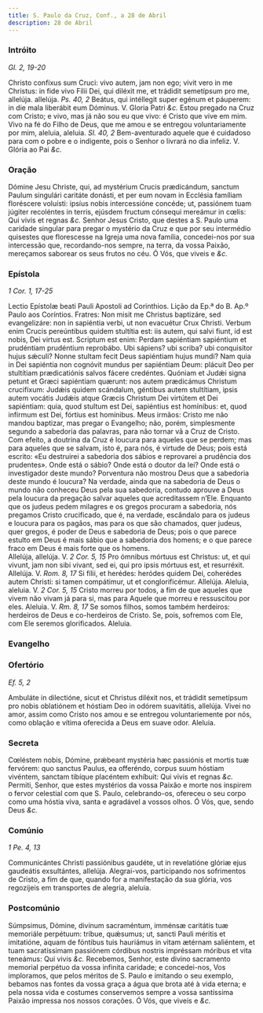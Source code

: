 ```yaml
---
title: S. Paulo da Cruz, Conf., a 28 de Abril
description: 28 de Abril
---
```


### Intróito

_Gl. 2, 19-20_

<div class="grid grid-cols-2 gap-5">
  <span class="text-justify">
    Christo confíxus sum Cruci: vivo autem, jam non ego; vivit vero in me
    Christus: in fide vivo Filii Dei, qui diléxit me, et trádidit semetípsum pro
    me, allelúja. allelúja. <em>Ps. 40, 2</em> Beátus, qui intéllegit super
    egénum et páuperem: in die mala liberábit eum Dóminus. V. Gloria Patri
    <em>&c.</em>
  </span>
  <span class="text-justify">
    Estou pregado na Cruz com Cristo; e vivo, mas já não sou eu que vivo: é
    Cristo que vive em mim. Vivo na fé do Filho de Deus, que me amou e se
    entregou voluntariamente por mim, aleluia, aleluia. <em>Sl. 40, 2</em>
    Bem-aventurado aquele que é cuidadoso para com o pobre e o indigente, pois o
    Senhor o livrará no dia infeliz. V. Glória ao Pai <em>&c.</em>
  </span>
</div>

### Oração

<div class="grid grid-cols-2 gap-5">
  <span class="text-justify">
    Dómine Jesu Christe, qui, ad mystérium Crucis prædicándum, sanctum Paulum
    singulári caritáte donásti, et per eum novam in Ecclésia famíliam floréscere
    voluísti: ipsíus nobis intercessióne concéde; ut, passiónem tuam júgiter
    recoléntes in terris, ejúsdem fructum cónsequi mereámur in cœlis: Qui vivis
    et regnas <em>&c.</em>
  </span>
  <span class="text-justify">
    Senhor Jesus Cristo, que destes a S. Paulo uma caridade singular para pregar
    o mystério da Cruz e que por seu intermédio quisestes que florescesse na
    Igreja uma nova família, concedei-nos por sua intercessão que,
    recordando-nos sempre, na terra, da vossa Paixão, mereçamos saborear os seus
    frutos no céu. Ó Vós, que viveis e <em>&c.</em>
  </span>
</div>

### Epístola

_1 Cor. 1, 17-25_

<div class="grid grid-cols-2 gap-5">
  <span class="text-justify">
    Lectio Epístolæ beati Pauli Apostoli ad Corinthios.
  </span>
  <span class="text-justify">
    Lição da Ep.ª do B. Ap.º Paulo aos Coríntios.
  </span>
  <span class="text-justify">
    Fratres: Non misit me Christus baptizáre, sed evangelizáre: non in sapiéntia
    verbi, ut non evacuétur Crux Christi. Verbum enim Crucis pereúntibus quidem
    stultítia est: iis autem, qui salvi fiunt, id est nobis, Dei virtus est.
    Scriptum est enim: Perdam sapiéntiam sapiéntium et prudéntiam prudéntium
    reprobábo. Ubi sápiens? ubi scriba? ubi conquisítor hujus sǽculi? Nonne
    stultam fecit Deus sapiéntiam hujus mundi? Nam quia in Dei sapiéntia non
    cognóvit mundus per sapiéntiam Deum: plácuit Deo per stultítiam
    prædicatiónis salvos fácere credéntes. Quóniam et Judǽi signa petunt et
    Græci sapiéntiam quærunt: nos autem prædicámus Christum crucifíxum: Judǽis
    quidem scándalum, géntibus autem stultítiam, ipsis autem vocátis Judǽis
    atque Græcis Christum Dei virtútem et Dei sapiéntiam: quia, quod stultum est
    Dei, sapiéntius est homínibus: et, quod infírmum est Dei, fórtius est
    homínibus.
  </span>
  <span class="text-justify">
    Meus irmãos: Cristo me não mandou baptizar, mas pregar o Evangelho; não,
    porém, simplesmente segundo a sabedoria das palavras, para não tornar vã a
    Cruz de Cristo. Com efeito, a doutrina da Cruz é loucura para aqueles que se
    perdem; mas para aqueles que se salvam, isto é, para nós, é virtude de Deus;
    pois está escrito: «Eu destruirei a sabedoria dos sábios e reprovarei a
    prudência dos prudentes». Onde está o sábio? Onde está o doutor da lei? Onde
    está o investigador deste mundo? Porventura não mostrou Deus que a sabedoria
    deste mundo é loucura? Na verdade, ainda que na sabedoria de Deus o mundo
    não conheceu Deus pela sua sabedoria, contudo aprouve a Deus pela loucura da
    pregação salvar aqueles que acreditassem n’Ele. Enquanto que os judeus pedem
    milagres e os gregos procuram a sabedoria, nós pregamos Cristo crucificado,
    que é, na verdade, escândalo para os judeus e loucura para os pagãos, mas
    para os que são chamados, quer judeus, quer gregos, é poder de Deus e
    sabedoria de Deus; pois o que parece estulto em Deus é mais sábio que a
    sabedoria dos homens; e o que parece fraco em Deus é mais forte que os
    homens.
  </span>
</div>

<div class="grid grid-cols-2 gap-5">
  <span class="text-justify">
    Allelúja, allelúja. V. <em>2 Cor. 5, 15</em> Pro ómnibus mórtuus est
    Christus: ut, et qui vivunt, jam non sibi vivant, sed ei, qui pro ipsis
    mórtuus est, et resurréxit. Allelúja. V. <em>Rom. 8, 17</em> Si fílii, et
    herédes: heródes quidem Dei, coherédes autem Christi: si tamen compátimur,
    ut et conglorificémur. Allelúja.
  </span>
  <span class="text-justify">
    Aleluia, aleluia. V. <em>2 Cor. 5, 15</em> Cristo morreu por todos, a fim de
    que aqueles que vivem não vivam já para si, mas para Aquele que morreu e
    ressuscitou por eles. Aleluia. V. <em>Rm. 8, 17</em> Se somos filhos, somos
    também herdeiros: herdeiros de Deus e co-herdeiros de Cristo. Se, pois,
    sofremos com Ele, com Ele seremos glorificados. Aleluia.
  </span>
</div>

### Evangelho


<LinkCard href="/missal/santos/02-06-1#evangelho" title="S. Tito, B. e Conf." />

### Ofertório

_Ef. 5, 2_

<div class="grid grid-cols-2 gap-5">
  <span class="text-justify">
    Ambuláte in dilectióne, sicut et Christus diléxit nos, et trádidit
    semetípsum pro nobis oblatiónem et hóstiam Deo in odórem suavitátis,
    allelúja.
  </span>
  <span class="text-justify">
    Vivei no amor, assim como Cristo nos amou e se entregou voluntariemente por
    nós, como oblação e vítima oferecida a Deus em suave odor. Aleluia.
  </span>
</div>

### Secreta

<div class="grid grid-cols-2 gap-5">
  <span class="text-justify">
    Cœléstem nobis, Dómine, prǽbeant mystéria hæc passiónis et mortis tuæ
    fervórem: quo sanctus Paulus, ea offeréndo, corpus suum hóstiam vivéntem,
    sanctam tibíque placéntem exhíbuit: Qui vivis et regnas <em>&c.</em>
  </span>
  <span class="text-justify">
    Permiti, Senhor, que estes mystérios da vossa Paixão e morte nos inspirem o
    fervor celestial com que S. Paulo, celebrando-os, ofereceu o seu corpo como
    uma hóstia viva, santa e agradável a vossos olhos. Ó Vós, que, sendo Deus
    <em>&c.</em>
  </span>
</div>

### Comúnio

_1 Pe. 4, 13_

<div class="grid grid-cols-2 gap-5">
  <span class="text-justify">
    Communicántes Christi passiónibus gaudéte, ut in revelatióne glóriæ ejus
    gaudeátis exsultántes, allelúja.
  </span>
  <span class="text-justify">
    Alegrai-vos, participando nos sofrimentos de Cristo, a fim de que, quando
    for a manifestação da sua glória, vos regozijeis em transportes de alegria,
    aleluia.
  </span>
</div>

### Postcomúnio

<div class="grid grid-cols-2 gap-5">
  <span class="text-justify">
    Súmpsimus, Dómine, divínum sacraméntum, imménsæ caritátis tuæ memoriále
    perpétuum: tríbue, quǽsumus; ut, sancti Pauli méritis et imitatióne, aquam
    de fóntibus tuis hauriámus in vitam ætérnam saliéntem, et tuam sacratíssimam
    passiónem córdibus nostris impréssam móribus et vita teneámus: Qui vivis
    <em>&c.</em>
  </span>
  <span class="text-justify">
    Recebemos, Senhor, este divino sacramento memorial perpétuo da vossa
    infinita caridade; e concedei-nos, Vos imploramos, que pelos méritos de S.
    Paulo e imitando o seu exemplo, bebamos nas fontes da vossa graça a água que
    brota até à vida eterna; e pela nossa vida e costumes conservemos sempre a
    vossa santíssima Paixão impressa nos nossos corações. Ó Vós, que viveis e
    <em>&c.</em>
  </span>
</div>
